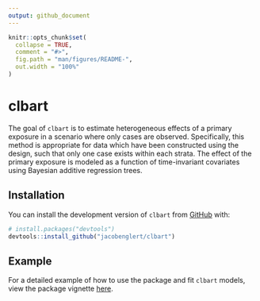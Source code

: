 ```yaml
---
output: github_document
---
```


<!-- README.md is generated from README.Rmd. Please edit that file -->

```r
knitr::opts_chunk$set(
  collapse = TRUE,
  comment = "#>",
  fig.path = "man/figures/README-",
  out.width = "100%"
)
```

# clbart

The goal of `clbart` is to estimate heterogeneous effects of a primary exposure in a scenario where only cases are observed. Specifically, this method is appropriate for data which have been constructed using the \emph{case-crossover} design, such that only one case exists within each strata. The effect of the primary exposure is modeled as a function of time-invariant covariates using Bayesian additive regression trees.

## Installation

You can install the development version of `clbart` from [GitHub](https://github.com/) with:

``` r
# install.packages("devtools")
devtools::install_github("jacobenglert/clbart")
```

## Example
For a detailed example of how to use the package and fit `clbart` models, view the package vignette [here](https://github.com/jacobenglert/clbart/blob/main/vignettes/clbart.pdf).
